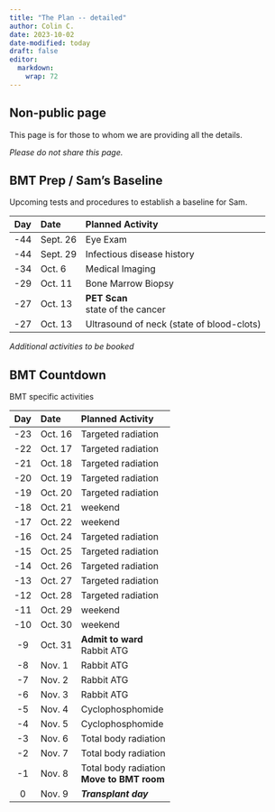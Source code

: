 ```yaml
---
title: "The Plan -- detailed"
author: Colin C.
date: 2023-10-02
date-modified: today
draft: false
editor: 
  markdown: 
    wrap: 72
---
```


::: callout-important
## Non-public page
::: center
This page is for those to whom we are providing all the details.

*Please do not share this page.*
:::
:::

## BMT Prep / Sam's Baseline

Upcoming tests and procedures to establish a baseline for Sam.

| Day | Date     | Planned Activity                          |
|:---:|:---------|:------------------------------------------|
| -44 | Sept. 26 | Eye Exam                                  |
| -44 | Sept. 29 | Infectious disease history                |
| -34 | Oct. 6   | Medical Imaging                           |
| -29 | Oct. 11  | Bone Marrow Biopsy                        |
| -27 | Oct. 13  | **PET Scan**<br>state of the cancer       |
| -27 | Oct. 13  | Ultrasound of neck (state of blood-clots) |

*Additional activities to be booked*

## BMT Countdown

BMT specific activities

| Day | Date    | Planned Activity                             |
|:---:|:--------|:---------------------------------------------|
| -23 | Oct. 16 | Targeted radiation                           |
| -22 | Oct. 17 | Targeted radiation                           |
| -21 | Oct. 18 | Targeted radiation                           |
| -20 | Oct. 19 | Targeted radiation                           |
| -19 | Oct. 20 | Targeted radiation                           |
| -18 | Oct. 21 | weekend                                      |
| -17 | Oct. 22 | weekend                                      |
| -16 | Oct. 24 | Targeted radiation                           |
| -15 | Oct. 25 | Targeted radiation                           |
| -14 | Oct. 26 | Targeted radiation                           |
| -13 | Oct. 27 | Targeted radiation                           |
| -12 | Oct. 28 | Targeted radiation                           |
| -11 | Oct. 29 | weekend                                      |
| -10 | Oct. 30 | weekend                                      |
| -9  | Oct. 31 | **Admit to ward**<br>Rabbit ATG              |
| -8  | Nov. 1  | Rabbit ATG                                   |
| -7  | Nov. 2  | Rabbit ATG                                   |
| -6  | Nov. 3  | Rabbit ATG                                   |
| -5  | Nov. 4  | Cyclophosphomide                             |
| -4  | Nov. 5  | Cyclophosphomide                             |
| -3  | Nov. 6  | Total body radiation                         |
| -2  | Nov. 7  | Total body radiation                         |
| -1  | Nov. 8  | Total body radiation<br>**Move to BMT room** |
|  0  | Nov. 9  | ***Transplant day***                         |